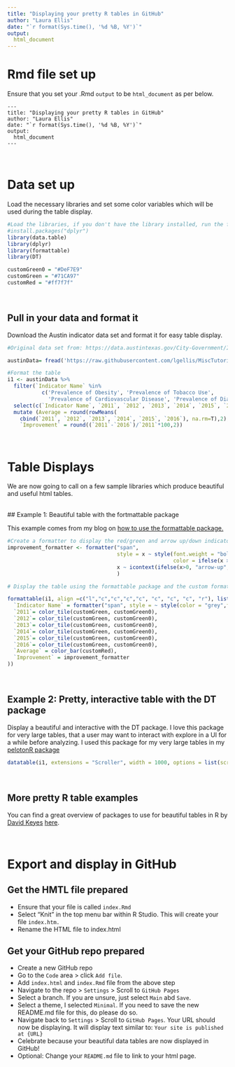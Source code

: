 ```yaml
---
title: "Displaying your pretty R tables in GitHub"
author: "Laura Ellis"
date: "`r format(Sys.time(), '%d %B, %Y')`"
output:
  html_document
---
```


# Rmd file set up

Ensure that you set your .Rmd `output` to be `html_document` as per below.
```
---
title: "Displaying your pretty R tables in GitHub"
author: "Laura Ellis"
date: "`r format(Sys.time(), '%d %B, %Y')`"
output:
  html_document
---
```
<br/>

# Data set up

Load the necessary libraries and set some color variables which will be used during the table display.

```r
#Load the libraries, if you don't have the library installed, run the following command per library:
#install.packages("dplyr")
library(data.table)
library(dplyr)
library(formattable)
library(DT) 

customGreen0 = "#DeF7E9"
customGreen = "#71CA97"
customRed = "#ff7f7f"

```

<br/>

## Pull in your data and format it

Download the Austin indicator data set and format it for easy table display.  

```r

#Original data set from: https://data.austintexas.gov/City-Government/Imagine-Austin-Indicators/apwj-7zty/data

austinData= fread('https://raw.githubusercontent.com/lgellis/MiscTutorial/master/Austin/Imagine_Austin_Indicators.csv', data.table=FALSE, header = TRUE, stringsAsFactors = FALSE)

#Format the table
i1 <- austinData %>%
  filter(`Indicator Name` %in% 
           c('Prevalence of Obesity', 'Prevalence of Tobacco Use', 
             'Prevalence of Cardiovascular Disease', 'Prevalence of Diabetes')) %>%
  select(c(`Indicator Name`, `2011`, `2012`, `2013`, `2014`, `2015`, `2016`)) %>%
  mutate (Average = round(rowMeans(
    cbind(`2011`, `2012`, `2013`, `2014`, `2015`, `2016`), na.rm=T),2), 
    `Improvement` = round((`2011`-`2016`)/`2011`*100,2))


```
<br/>


# Table Displays

We are now going to call on a few sample libraries which produce beautiful and useful html tables.


<br/>
## Example 1: Beautiful table with the fortmattable package

This example comes from my blog on [how to use the formattable package.](https://www.littlemissdata.com/blog/prettytables)
```r

#Create a formatter to display the red/green and arrow up/down indicators.
improvement_formatter <- formatter("span", 
                                   style = x ~ style(font.weight = "bold", 
                                                     color = ifelse(x > 0, customGreen, ifelse(x < 0, customRed, "black"))), 
                                   x ~ icontext(ifelse(x>0, "arrow-up", "arrow-down"), x)
                                   )

# Display the table using the formattable package and the custom formatter, "improvement_formatter" from above. 

formattable(i1, align =c("l","c","c","c","c", "c", "c", "c", "r"), list(
  `Indicator Name` = formatter("span", style = ~ style(color = "grey",font.weight = "bold")), 
  `2011`= color_tile(customGreen, customGreen0),
  `2012`= color_tile(customGreen, customGreen0),
  `2013`= color_tile(customGreen, customGreen0),
  `2014`= color_tile(customGreen, customGreen0),
  `2015`= color_tile(customGreen, customGreen0),
  `2016`= color_tile(customGreen, customGreen0),
  `Average` = color_bar(customRed),
  `Improvement` = improvement_formatter
))

```

<br/>

## Example 2: Pretty, interactive table with the DT package

Display a beautiful and interactive with the DT package.  I love this package for very large tables, that a user may want to interact with explore in a UI for a while before analyzing.  I used this package for my very large tables in my [pelotonR package](https://lgellis.github.io/pelotonR/)

```r
datatable(i1, extensions = "Scroller", width = 1000, options = list(scrollY = 200, scroller = TRUE, scrollX = 200, pageLength = 1))
```
<br/>

## More pretty R table examples

You can find a great overview of packages to use for beautiful tables in R by [David Keyes](https://twitter.com/dgkeyes) [here](https://rfortherestofus.com/2019/11/how-to-make-beautiful-tables-in-r/).

<br/>

# Export and display in GitHub

## Get the HMTL file prepared
 - Ensure that your file is called `index.Rmd`
 - Select "Knit" in the top menu bar within R Studio. This will create your file `index.htm.` 
 - Rename the HTML file to index.html
 
## Get your GitHub repo prepared
 
 - Create a new GitHub repo 
 - Go to the `Code` area > click `Add file`.
 - Add `index.html` and `index.Rmd` file from the above step
 - Navigate to the repo > `Settings` > Scroll to `GitHub Pages`
 - Select a branch.  If you are unsure, just select `Main` abd `Save`.
 - Select a theme, I selected `Minimal`.  If you need to save the new README.md file for this, do please do so.  
 - Navigate back to `Settings` > Scroll to `GitHub Pages`.  Your URL should now be displaying. It will display text similar to: `Your site is published at {URL}`
 - Celebrate because your beautiful data tables are now displayed in GitHub! 
 - Optional: Change your `README.md` file to link to your html page.



